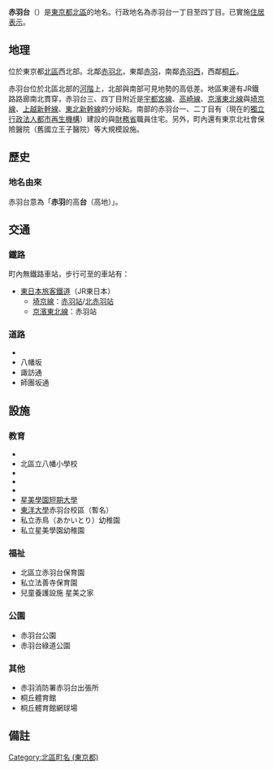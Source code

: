 {{Pathnav|日本|東京都|[[北區_(東京都)|北區]]|frame=1}}
{{Infobox Settlement
|official_name = 赤羽台
|settlement_type = 町
|native_name =
|image_skyline = Seibi Gakuen Junior & Senior High School.JPG
|imagesize = 250px
|image_caption = 星美學園中學校、高等學校
|image_flag =
|image_seal =
| image_map =
| pushpin_map = Tokyo city
|subdivision_type = [[國家|國家]]
|subdivision_name = [[File:Flag_of_Japan.svg|border]] [[日本|日本]]
|subdivision_type1 = [[都道府縣|都道府縣]]
|subdivision_name1 = [[File:Flag_of_Tokyo_Prefecture.svg|25px]] [[東京都|東京都]]
|subdivision_type2 = [[東京都區部|特別區]]
|subdivision_name2 = [[File:Flag_of_Kita,_Tokyo.svg|25px]] [[北區_(東京都)|北區]]
|subdivision_type3 = [[地域|地域]]
|subdivision_name3 = {{link-ja|岩淵町 (東京府)|岩淵町 (東京府)|赤羽地區}}
|established_title =
|established_date =
|government_type =
|leader_title =
|leader_name =
|area_magnitude =
|area_total_sq_mi =
|area_total_km2 = 0.68
|area_land_sq_mi =
|area_land_km2 =
|area_urban_sq_mi =
|area_urban_km2 =
|area_metro_km2 =
|area_metro_sq_mi =
|population_as_of= 2013年（平成25年）11月1日
|population_footnotes = <ref>[http://www.city.kita.tokyo.jp/docs/digital/998/atts/099825/attachment/attachment.xls 人口統計表（平成25年11月1日現在）｜東京都北区] {{webarchive|url=https://web.archive.org/web/20131113115003/http://www.city.kita.tokyo.jp/docs/digital/998/atts/099825/attachment/attachment.xls |date=2013-11-13 }}</ref>
|population_total = 9042
|population_urban =
|population_metro =
|population_density_sq_mi =
|population_density_km2 = auto
| timezone =
| utc_offset =
|timezone_DST =
|utc_offset_DST =
|latd=35|latm=47|lats=2.37|latNS=N
|longd=139|longm=42|longs=57.72|longEW=E
|elevation_footnotes=
|elevation_m =
|elevation_ft =
|postal_code_type = [[郵遞區號|郵遞區號]]
|postal_code = 115-0053
|area_code = 03
|registration_plate = 練馬
|website =
|footnotes =※座標在星美學園高校附近
}}
'''赤羽台'''（{{jpn|j=赤羽台|hg=あかばねだい|rm=Akabanedai|f=y}}）是[[東京都|東京都]][[北區_(東京都)|北區]]的地名。行政地名為赤羽台一丁目至四丁目。已實施[[住居表示|住居表示]]。

== 地理 ==
位於東京都[[北區_(東京都)|北區]]西北部。北鄰[[赤羽北|赤羽北]]，東鄰[[赤羽|赤羽]]，南鄰[[赤羽西|赤羽西]]，西鄰[[桐丘_(東京都北區)|桐丘]]。

赤羽台位於北區北部{{link-ja|新河岸川|新河岸川}}的[[河階|河階]]上，北部與南部可見地勢的高低差。地區東邊有JR鐵路路廊南北貫穿，赤羽台三、四丁目附近是[[宇都宮線|宇都宮線]]、[[高崎線|高崎線]]、[[京濱東北線|京濱東北線]]與[[埼京線|埼京線]]、[[上越新幹線|上越新幹線]]、[[東北新幹線|東北新幹線]]的分岐點。南部的赤羽台一、二丁目有{{link-ja|日本住宅公團|日本住宅公団}}（現在的[[都市再生機構|獨立行政法人都市再生機構]]）建設的{{link-ja|赤羽台團地|赤羽台団地}}與[[財務省_(日本)|財務省]]職員住宅。另外，町內還有東京北社會保險醫院（舊國立王子醫院）等大規模設施。

== 歷史 ==
=== 地名由來 ===
赤羽台意為「'''赤羽'''的高'''台'''（高地）」。

== 交通 ==
=== 鐵路 ===
町內無鐵路車站，步行可至的車站有：
* [[東日本旅客鐵道|東日本旅客鐵道]]（JR東日本）
** [[埼京線|埼京線]]：[[赤羽站|赤羽站]]/[[北赤羽站|北赤羽站]]
** [[京濱東北線|京濱東北線]]：赤羽站

=== 道路 ===
* {{link-ja|東京都道445號常盤台赤羽線|東京都道445号常盤台赤羽線}}
* 八幡坂
* 諏訪通
* 師團坂通

== 設施 ==
=== 教育 ===
* {{link-ja|北區立赤羽台西小学校|北区立赤羽台西小学校}}
* 北區立八幡小學校
* {{link-ja|北區立桐丘中學校|北区立桐ヶ丘中学校}}
* {{link-ja|星美學園小學校|星美学園小学校}}
* {{link-ja|星美學園中學校、高等學校|星美学園中学校・高等学校}}
* [[星美學園短期大學|星美學園短期大學]]
* [[東洋大學|東洋大學]]赤羽台校區（暫名）
* 私立赤鳥（あかいとり）幼稚園
* 私立星美學園幼稚園

=== 福祉 ===
* 北區立赤羽台保育園
* 私立法善寺保育園
* 兒童養護設施 星美之家

=== 公園 ===
* 赤羽台公園
* 赤羽台綠道公園

=== 其他 ===
* 赤羽消防署赤羽台出張所
* 桐丘體育館
* 桐丘體育館網球場

== 備註 ==
{{Reflist}}

{{東京都北區的町名}}
{{DEFAULTSORT:Akabane-Dai}}
[[Category:北區町名_(東京都)|Category:北區町名 (東京都)]]